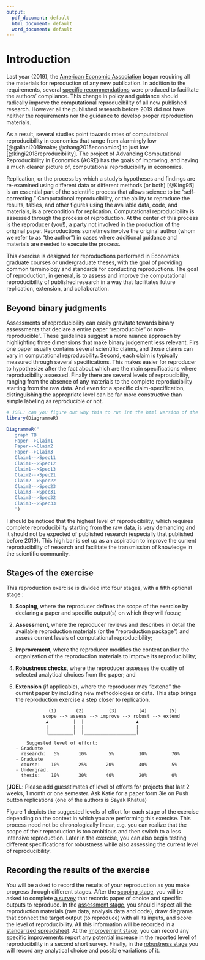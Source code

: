 ```yaml
---
output:
  pdf_document: default
  html_document: default
  word_document: default
---
```



# Introduction {#intro} 

 

Last year (2019), the [American Economic Association](https://www.aeaweb.org/journals/policies/data-code/) began requiring all the materials for reproduction of any new publication. In addition to the requirements, several [specific recommendations](https://aeadataeditor.github.io/aea-de-guidance/) were produced to facilitate the authors' compliance. This change in policy and guidance should radically improve the computational reproducibility of all new published research. However all the published research before 2019 did not have neither the requirements nor the guidance to develop proper reproduction materials.

As a result, several studies point towards rates of computational reproducibility in economics that range from alarmingly low [@galiani2018make; @chang2015economics] to just low [@kingi2018reproducibility]. The project of Advancing Computational Reproducibility in Economics (ACRE) has the goals of improving, and having a much clearer picture of, computational reproducibility in economics.

Replication, or the process by which a study’s hypotheses and findings are re-examined using different data or different methods (or both) [@King95] is an essential part of the scientific process that allows science to be “self-correcting.” Computational reproducibility, or the ability to reproduce the results, tables, and other figures using the available data, code, and materials, is a precondition for replication. Computational reproducibility is assessed through the process of reproduction. At the center of this process is the reproducer (you!), a party not involved in the production of the original paper. Reproductions sometimes involve the original author (whom we refer to as “the author”) in cases where additional guidance and materials are needed to execute the process.  

This exercise is designed for reproductions performed in Economics graduate courses or undergraduate theses, with the goal of providing common terminology and standards for conducting reproductions. The goal of reproduction, in general, is to assess and improve the computational reproducibility of published research in a way that facilitates future replication, extension, and collaboration.   


## Beyond binary judgments

Assessments of reproducibility can easily gravitate towards binary assessments that declare a entire paper "reproducible" or non-reproducible". These guidelines suggest a more nuance approach by highlighting three dimensions that make binary judgement less relevant. Firs one paper usually contains several scientific claims, and those claims can vary in computational reproducbility. Second, each claim is typically measured through several specifications. This makes easier for reproducer to hypothesize after the fact about which are the main specifications where reproducibility assessed. Finally there are several levels of reproucibility, ranging from the absence of any materials to the complete reproducibility starting from the raw data. And even for a specific claim-specification, distinguishing the appropriate level can be far more constructive than simple labeling as reproducible or not. 


```r
# JOEL: can you figure out why this to run int the html version of the book?
library(DiagrammeR)

DiagrammeR("
   graph TB
   Paper-->Claim1
   Paper-->Claim2
   Paper-->Claim3
   Claim1-->Spec11
   Claim1-->Spec12
   Claim1-->Spec13
   Claim2-->Spec21
   Claim2-->Spec22
   Claim2-->Spec23
   Claim3-->Spec31
   Claim3-->Spec32
   Claim3-->Spec33
   ")
```

I should be noticed that the highest level of reproducibility, which requires complete reproducibility starting from the raw data, is very demanding and it should not be expected of published research (especially that published before 2019). This high bar is set up as an aspiration to improve the current reproducibility of research and facilitate the transmission of knowledge in the scientific community. 


## Stages of the exercise

This reproduction exercise is divided into four stages, with a fifth optional stage :   

1.	**Scoping**, where the reproducer defines the scope of the exercise by declaring a paper and specific output(s) on which they will focus;  
2.	**Assessment**, where the reproducer reviews and describes in detail the available reproduction materials (or the “reproduction package”) and assess current levels of computational reproducibility;  
3.	**Improvement**, where the reproducer modifies the content and/or the organization of the reproduction materials to improve its reproducibility;  
4.	**Robustness checks**, where the reproducer assesses the quality of selected analytical choices from the paper; and  
5.	**Extension** (if applicable), where the reproducer may “extend” the current paper by including new methodologies or data. This step brings the reproduction exercise a step closer to replication.


                    (1)       (2)         (3)        (4)        (5)
                  scope --> assess --> improve --> robust --> extend
                   ▲         |  |                   ▲
                   |         |  |                   |
                   |_________|  |___________________|

            Suggested level of effort:
        - Graduate
          research:   5%       10%        5%         10%         70%
        - Graduate
          course:    10%       25%       20%         40%         5%
        - Undergrad.
          thesis:    10%       30%       40%         20%         0%

(**JOEL**: Please add guesstimates of level of efforts for projects that last 2 weeks, 1 month or one semester. Ask Katie for a paper form 3ie on Push button replications (one of the authors is Sayak Khatua)

Figure 1 depicts the suggested levels of effort for each stage of the exercise depending on the context in which you are performing this exercise. This process need not be chronologically linear, e.g. you can realize that the scope of their reproduction is too ambitious and then switch to a less intensive reproduction. Later in the exercise, you can also begin testing different specifications for robustness while also assessing the current level of reproducibility.

## Recording the results of the exercise

You will be asked to record the results of your reproduction as you make progress through different stages. After the [scoping stage](#scoping), you will be asked to complete [a survey](https://berkeley.qualtrics.com/jfe/form/SV_8hLHNI6LGSYchEN) that records paper of choice and specific outputs to reproduce. In the [assessment stage](#assessment), you should inspect all the reproduction materials (raw data, analysis data and code), draw diagrams that connect the target output (to reproduce) with all its inputs, and score the level of reproducibility. All this information will be recorded in a [standarized spreadsheet](ADD LINK). At the [improvement  stage]((#improvements)), you can record any specific improvements report any potential increase in the reported level of reproducibility in a second short survey. Finally, in the [robustness stage](#robust) you will record any analytical choice and possible variations of it.
